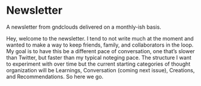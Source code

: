 # Newsletter

A newsletter from gndclouds delivered on a monthly-ish basis.

Hey, welcome to the newsletter. I tend to not write much at the moment and wanted to make a way to keep friends, family, and collaborators in the loop. My goal is to have this be a different pace of conversation, one that’s slower than Twitter, but faster than my typical noteging pace. The structure I want to experiment with over time but the current starting categories of thought organization will be Learnings, Conversation (coming next issue), Creations, and Recommendations. So here we go.
